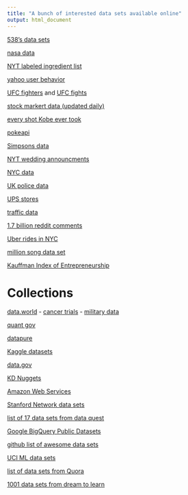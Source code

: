```yaml
---
title: "A bunch of interested data sets available online"
output: html_document
---
```


[538's data sets](https://github.com/fivethirtyeight/data)

[nasa data](http://data.nasa.gov/)

[NYT labeled ingredient list](http://open.blogs.nytimes.com/2016/04/27/structured-ingredients-data-tagging/?_r=0)

[yahoo user behavior](http://www.businessfinancenews.com/27319-yahoo-release-largest-cache-to-improve-machine-learning/)

[UFC fighters](https://docs.google.com/spreadsheets/d/1z3QX0uWXv-XHX2Nfuj6zZHrfEeXI3A9CKWkrGaBzB8s/edit#gid=0) and [UFC fights](https://docs.google.com/spreadsheets/d/1sQOtIwkEiTe4kwwRHw5bwi72ZJHXlAVcCNMImr-Ml6U/edit#gid=0)

[stock markert data (updated daily)](https://github.com/eliangcs/pystock-data)

[every shot Kobe ever took](https://github.com/datadesk/kobe-every-shot-ever/blob/master/kobe-every-shot-ever.ipynb)

[pokeapi](http://pokeapi.co/)

[Simpsons data](https://www.kaggle.com/wcukierski/the-simpsons-by-the-data)

[NYT wedding announcments](https://github.com/TheUpshot/nyt_weddings)


[NYC data](https://data.cityofnewyork.us/login)


[UK police data](https://data.police.uk/)


[UPS stores](https://gist.github.com/masterofpun/c20bc7caa852b49f83e1669cadf6c999)

[traffic data](http://opentraffic.io/)

[1.7 billion reddit comments](https://www.reddit.com/r/datasets/comments/3bxlg7/i_have_every_publicly_available_reddit_comment/)

[Uber rides in NYC](https://www.kaggle.com/fivethirtyeight/uber-pickups-in-new-york-city)

[million song data set](http://labrosa.ee.columbia.edu/millionsong/)

[Kauffman Index of Entrepreneurship](http://www.kauffman.org/microsites/kauffman-index/about/archive/kauffman-index-of-entrepreneurial-activity-data-files)



# Collections

[data.world](https://data.world/)
    - [cancer trials](https://data.world/nrippner/cancer-trials)
    - [military data](https://data.world/datamil)
    
    
[quant gov](http://www.quantgov.org/data/)

[datapure](http://www.datapure.co/open-data-sets)

[Kaggle datasets](https://www.kaggle.com/datasets)

[data.gov](https://www.data.gov/)

[KD Nuggets](http://www.kdnuggets.com/datasets/index.html)

[Amazon Web Services](https://aws.amazon.com/datasets/)

[Stanford Network data sets](http://snap.stanford.edu/data/)

[list of 17 data sets from data quest](https://www.dataquest.io/blog/free-datasets-for-projects/)

[Google BigQuery Public Datasets](https://cloud.google.com/bigquery/public-data/)


[github list of awesome data sets](https://github.com/caesar0301/awesome-public-datasets)

[UCI ML data sets](http://mlr.cs.umass.edu/ml/datasets.html)

[list of data sets from Quora](https://www.quora.com/Where-can-I-find-large-datasets-open-to-the-public)


[1001 data sets from dream to learn](https://dreamtolearn.com/ryan/1001_datasets)









